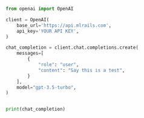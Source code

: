 ```python
from openai import OpenAI

client = OpenAI(
	base_url='https://api.mlrails.com',
	api_key='YOUR API KEY',
)

chat_completion = client.chat.completions.create(
	messages=[
		{
			"role": "user",
			"content": "Say this is a test",
		}
	],
	model="gpt-3.5-turbo",
)


print(chat_completion)

```